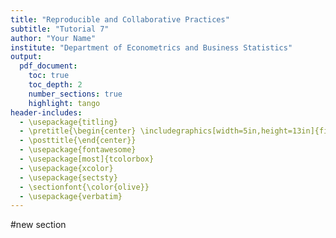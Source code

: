 ```yaml
---
title: "Reproducible and Collaborative Practices"
subtitle: "Tutorial 7"
author: "Your Name"
institute: "Department of Econometrics and Business Statistics"
output:
  pdf_document:
    toc: true
    toc_depth: 2
    number_sections: true 
    highlight: tango
header-includes:
  - \usepackage{titling}
  - \pretitle{\begin{center} \includegraphics[width=5in,height=13in]{figs/front.jpg}\LARGE\\}
  - \posttitle{\end{center}}
  - \usepackage{fontawesome}
  - \usepackage[most]{tcolorbox}
  - \usepackage{xcolor}
  - \usepackage{sectsty}
  - \sectionfont{\color{olive}}
  - \usepackage{verbatim}
---
```


#new section
```r

```

